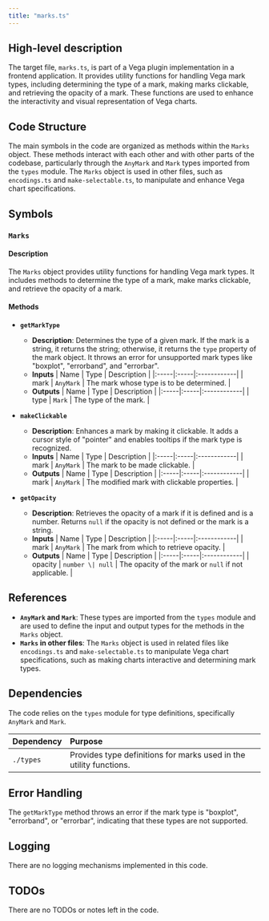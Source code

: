 ```yaml
---
title: "marks.ts"
---
```


## High-level description

The target file, `marks.ts`, is part of a Vega plugin implementation in a frontend application. It provides utility functions for handling Vega mark types, including determining the type of a mark, making marks clickable, and retrieving the opacity of a mark. These functions are used to enhance the interactivity and visual representation of Vega charts.

## Code Structure

The main symbols in the code are organized as methods within the `Marks` object. These methods interact with each other and with other parts of the codebase, particularly through the `AnyMark` and `Mark` types imported from the `types` module. The `Marks` object is used in other files, such as `encodings.ts` and `make-selectable.ts`, to manipulate and enhance Vega chart specifications.

## Symbols

### `Marks`
#### Description
The `Marks` object provides utility functions for handling Vega mark types. It includes methods to determine the type of a mark, make marks clickable, and retrieve the opacity of a mark.

#### Methods

- **`getMarkType`**
  - **Description**: Determines the type of a given mark. If the mark is a string, it returns the string; otherwise, it returns the `type` property of the mark object. It throws an error for unsupported mark types like "boxplot", "errorband", and "errorbar".
  - **Inputs**
    | Name | Type | Description |
    |:-----|:-----|:------------|
    | mark | `AnyMark` | The mark whose type is to be determined. |
  - **Outputs**
    | Name | Type | Description |
    |:-----|:-----|:------------|
    | type | `Mark` | The type of the mark. |

- **`makeClickable`**
  - **Description**: Enhances a mark by making it clickable. It adds a cursor style of "pointer" and enables tooltips if the mark type is recognized.
  - **Inputs**
    | Name | Type | Description |
    |:-----|:-----|:------------|
    | mark | `AnyMark` | The mark to be made clickable. |
  - **Outputs**
    | Name | Type | Description |
    |:-----|:-----|:------------|
    | mark | `AnyMark` | The modified mark with clickable properties. |

- **`getOpacity`**
  - **Description**: Retrieves the opacity of a mark if it is defined and is a number. Returns `null` if the opacity is not defined or the mark is a string.
  - **Inputs**
    | Name | Type | Description |
    |:-----|:-----|:------------|
    | mark | `AnyMark` | The mark from which to retrieve opacity. |
  - **Outputs**
    | Name | Type | Description |
    |:-----|:-----|:------------|
    | opacity | `number \| null` | The opacity of the mark or `null` if not applicable. |

## References

- **`AnyMark` and `Mark`**: These types are imported from the `types` module and are used to define the input and output types for the methods in the `Marks` object.
- **`Marks` in other files**: The `Marks` object is used in related files like `encodings.ts` and `make-selectable.ts` to manipulate Vega chart specifications, such as making charts interactive and determining mark types.

## Dependencies

The code relies on the `types` module for type definitions, specifically `AnyMark` and `Mark`.

| Dependency | Purpose |
|:-----------|:--------|
| `./types` | Provides type definitions for marks used in the utility functions. |

## Error Handling

The `getMarkType` method throws an error if the mark type is "boxplot", "errorband", or "errorbar", indicating that these types are not supported.

## Logging

There are no logging mechanisms implemented in this code.

## TODOs

There are no TODOs or notes left in the code.